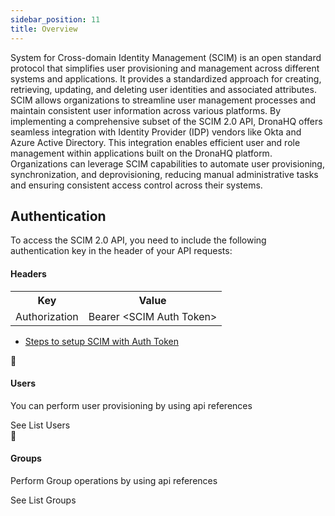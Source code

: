 ```yaml
---
sidebar_position: 11
title: Overview
---
```


System for Cross-domain Identity Management (SCIM) is an open standard protocol that simplifies user provisioning and management across different systems and applications. It provides a standardized approach for creating, retrieving, updating, and deleting user identities and associated attributes. SCIM allows organizations to streamline user management processes and maintain consistent user information across various platforms. By implementing a comprehensive subset of the SCIM 2.0 API, DronaHQ offers seamless integration with Identity Provider (IDP) vendors like Okta and Azure Active Directory. This integration enables efficient user and role management within applications built on the DronaHQ platform. Organizations can leverage SCIM capabilities to automate user provisioning, synchronization, and deprovisioning, reducing manual administrative tasks and ensuring consistent access control across their systems.

## Authentication

To access the SCIM 2.0 API, you need to include the following authentication key in the header of your API requests:

#### Headers
<table>
    <tr>
        <th>Key</th>
        <th>Value</th>
    </tr>
    <tr>
        <td>Authorization</td>
        <td>Bearer &lt;SCIM Auth Token&gt;</td>
    </tr>
</table>

- [Steps to setup SCIM with Auth Token](./../../sso/scim-user-provisioning.md)

<div className="gallery">
  <div className="card">
      <div className="card-header">
        👤 <h4>Users</h4>
      </div>
      <p>You can perform user provisioning by using api references</p>
      <VersionedLink to="/scim-2-api-reference/users/list-users">
        See List Users <ArrowRight className="arrow" />
      </VersionedLink>
    </div>
    <div className="card">
      <div className="card-header">
        👥 <h4>Groups</h4>
      </div>
      <p>Perform Group operations by using api references</p>
      <VersionedLink to="/scim-2-api-reference/groups/list-groups">
        See List Groups <ArrowRight className="arrow" />
      </VersionedLink>
    </div>
  </div>
